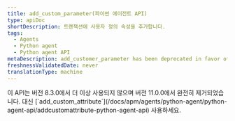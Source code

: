 ```yaml
---
title: add_custom_parameter(파이썬 에이전트 API)
type: apiDoc
shortDescription: 트랜잭션에 사용자 정의 속성을 추가합니다.
tags:
  - Agents
  - Python agent
  - Python agent API
metaDescription: add_customer_parameter has been deprecated in favor of add_customer_attribute.
freshnessValidatedDate: never
translationType: machine
---
```


<Callout variant="caution">
  이 API는 버전 8.3.0에서 더 이상 사용되지 않으며 버전 11.0.0에서 완전히 제거되었습니다. 대신 [`add_custom_attribute`](/docs/apm/agents/python-agent/python-agent-api/addcustomattribute-python-agent-api) 사용하세요.
</Callout>